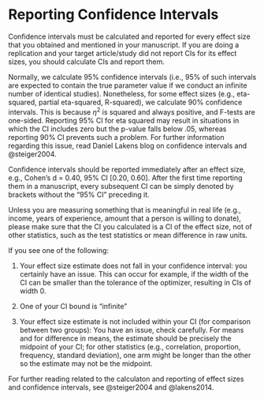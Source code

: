 # Reporting Confidence Intervals

Confidence intervals must be calculated and reported for every effect size that you obtained and mentioned in your manuscript. If you are doing a replication and your target article/study did not report CIs for its effect sizes, you should calculate CIs and report them.

Normally, we calculate 95% confidence intervals (i.e., 95% of such intervals are expected to contain the true parameter value if we conduct an infinite number of identical studies). Nonetheless, for some effect sizes (e.g., eta-squared, partial eta-squared, R-squared), we calculate 90% confidence intervals. This is because $\eta^2$ is squared and always positive, and F-tests are one-sided. Reporting 95% CI for eta squared may result in situations in which the CI includes zero but the p-value falls below .05, whereas reporting 90% CI prevents such a problem. For further information regarding this issue, read Daniel Lakens blog on confidence intervals and @steiger2004.

Confidence intervals should be reported immediately after an effect size, e.g., Cohen's d = 0.40, 95% CI \[0.20, 0.60\]. After the first time reporting them in a manuscript, every subsequent CI can be simply denoted by brackets without the "95% CI" preceding it.

Unless you are measuring something that is meaningful in real life (e.g., income, years of experience, amount that a person is willing to donate), please make sure that the CI you calculated is a CI of the effect size, not of other statistics, such as the test statistics or mean difference in raw units.

If you see one of the following:

1.  Your effect size estimate does not fall in your confidence interval: you certainly have an issue. This can occur for example, if the width of the CI can be smaller than the tolerance of the optimizer, resulting in CIs of width 0.

2.  One of your CI bound is "infinite"

3.  Your effect size estimate is not included within your CI (for comparison between two groups): You have an issue, check carefully. For means and for difference in means, the estimate should be precisely the midpoint of your CI; for other statistics (e.g., correlation, proportion, frequency, standard deviation), one arm might be longer than the other so the estimate may not be the midpoint.

For further reading related to the calculaton and reporting of effect sizes and confidence intervals, see @steiger2004 and @lakens2014.
